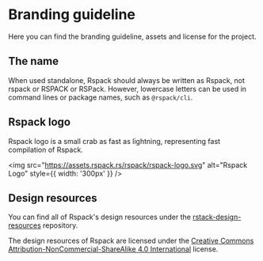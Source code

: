 # Branding guideline

Here you can find the branding guideline, assets and license for the project.

## The name

When used standalone, Rspack should always be written as Rspack, not rspack or RSPACK or RSPack. However, lowercase letters can be used in command lines or package names, such as `@rspack/cli`.

## Rspack logo

Rspack logo is a small crab as fast as lightning, representing fast compilation of Rspack.

<img
  src="https://assets.rspack.rs/rspack/rspack-logo.svg"
  alt="Rspack Logo"
  style={{ width: '300px' }}
/>

## Design resources

You can find all of Rspack's design resources under the [rstack-design-resources](https://github.com/rspack-contrib/rstack-design-resources) repository.

The design resources of Rspack are licensed under the [Creative Commons Attribution-NonCommercial-ShareAlike 4.0 International](https://creativecommons.org/licenses/by-nc-sa/4.0/deed.en) license.
